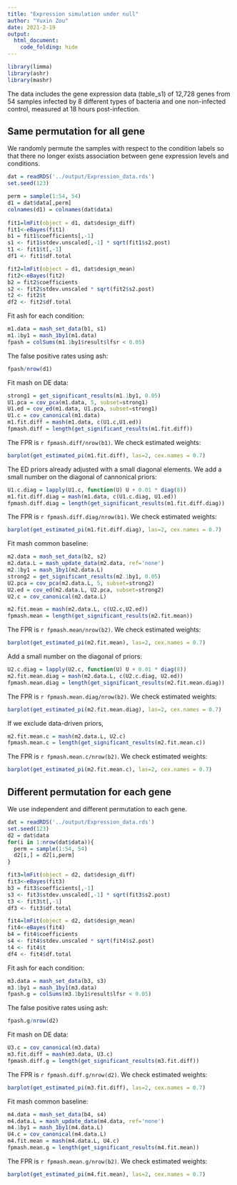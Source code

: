 ```yaml
---
title: "Expression simulation under null"
author: "Yuxin Zou"
date: 2021-2-19
output: 
  html_document:
    code_folding: hide
---
```


```r
library(limma)
library(ashr)
library(mashr)
```

The data includes the gene expression data (table_s1) of 12,728 genes from 54 samples infected by 8 different types of bacteria and one non-infected control, measured at 18 hours post-infection. 

## Same permutation for all gene

We randomly permute the samples with respect to the condition labels so that there no longer exists association between gene expression levels and conditions.

```r
dat = readRDS('../output/Expression_data.rds')
set.seed(123)

perm = sample(1:54, 54)
d1 = dat$data[,perm]
colnames(d1) = colnames(dat$data)
  
fit1=lmFit(object = d1, dat$design_diff)
fit1<-eBayes(fit1)
b1 = fit1$coefficients[,-1]
s1 <- fit1$stdev.unscaled[,-1] * sqrt(fit1$s2.post)
t1 <- fit1$t[,-1]
df1 <- fit1$df.total

fit2=lmFit(object = d1, dat$design_mean)
fit2<-eBayes(fit2)
b2 = fit2$coefficients
s2 <- fit2$stdev.unscaled * sqrt(fit2$s2.post)
t2 <- fit2$t
df2 <- fit2$df.total
```

Fit ash for each condition:
```r
m1.data = mash_set_data(b1, s1)
m1.1by1 = mash_1by1(m1.data)
fpash = colSums(m1.1by1$result$lfsr < 0.05)
```

The false positive rates using ash:
```r
fpash/nrow(d1)
```

Fit mash on DE data:
```r
strong1 = get_significant_results(m1.1by1, 0.05)
U1.pca = cov_pca(m1.data, 5, subset=strong1)
U1.ed = cov_ed(m1.data, U1.pca, subset=strong1)
U1.c = cov_canonical(m1.data)
m1.fit.diff = mash(m1.data, c(U1.c,U1.ed))
fpmash.diff = length(get_significant_results(m1.fit.diff))
```

The FPR is `r fpmash.diff/nrow(b1)`. We check estimated weights:
```r
barplot(get_estimated_pi(m1.fit.diff), las=2, cex.names = 0.7)
```

The ED priors already adjusted with a small diagonal elements. We add a small number on the diagonal of cannonical priors:
```r
U1.c.diag = lapply(U1.c, function(U) U + 0.01 * diag(8))
m1.fit.diff.diag = mash(m1.data, c(U1.c.diag, U1.ed))
fpmash.diff.diag = length(get_significant_results(m1.fit.diff.diag))
```

The FPR is `r fpmash.diff.diag/nrow(b1)`. We check estimated weights:
```r
barplot(get_estimated_pi(m1.fit.diff.diag), las=2, cex.names = 0.7)
```

Fit mash common baseline:
```r
m2.data = mash_set_data(b2, s2)
m2.data.L = mash_update_data(m2.data, ref='none')
m2.1by1 = mash_1by1(m2.data.L)
strong2 = get_significant_results(m2.1by1, 0.05)
U2.pca = cov_pca(m2.data.L, 5, subset=strong2)
U2.ed = cov_ed(m2.data.L, U2.pca, subset=strong2)
U2.c = cov_canonical(m2.data.L)

m2.fit.mean = mash(m2.data.L, c(U2.c,U2.ed))
fpmash.mean = length(get_significant_results(m2.fit.mean))
```

The FPR is `r fpmash.mean/nrow(b2)`. We check estimated weights:
```r
barplot(get_estimated_pi(m2.fit.mean), las=2, cex.names = 0.7)
```

Add a small number on the diagonal of priors:
```r
U2.c.diag = lapply(U2.c, function(U) U + 0.01 * diag(8))
m2.fit.mean.diag = mash(m2.data.L, c(U2.c.diag, U2.ed))
fpmash.mean.diag = length(get_significant_results(m2.fit.mean.diag))
```

The FPR is `r fpmash.mean.diag/nrow(b2)`. We check estimated weights:
```r
barplot(get_estimated_pi(m2.fit.mean.diag), las=2, cex.names = 0.7)
```

If we exclude data-driven priors,
```r
m2.fit.mean.c = mash(m2.data.L, U2.c)
fpmash.mean.c = length(get_significant_results(m2.fit.mean.c))
```

The FPR is `r fpmash.mean.c/nrow(b2)`. We check estimated weights:
```r
barplot(get_estimated_pi(m2.fit.mean.c), las=2, cex.names = 0.7)
```

## Different permutation for each gene

We use independent and different permutation to each gene.

```r
dat = readRDS('../output/Expression_data.rds')
set.seed(123)
d2 = dat$data
for(i in 1:nrow(dat$data)){
  perm = sample(1:54, 54)
  d2[i,] = d2[i,perm]
}

fit3=lmFit(object = d2, dat$design_diff)
fit3<-eBayes(fit3)
b3 = fit3$coefficients[,-1]
s3 <- fit3$stdev.unscaled[,-1] * sqrt(fit3$s2.post)
t3 <- fit3$t[,-1]
df3 <- fit3$df.total

fit4=lmFit(object = d2, dat$design_mean)
fit4<-eBayes(fit4)
b4 = fit4$coefficients
s4 <- fit4$stdev.unscaled * sqrt(fit4$s2.post)
t4 <- fit4$t
df4 <- fit4$df.total
```

Fit ash for each condition:
```r
m3.data = mash_set_data(b3, s3)
m3.1by1 = mash_1by1(m3.data)
fpash.g = colSums(m3.1by1$result$lfsr < 0.05)
```

The false positive rates using ash:
```r
fpash.g/nrow(d2)
```

Fit mash on DE data:
```r
U3.c = cov_canonical(m3.data)
m3.fit.diff = mash(m3.data, U3.c)
fpmash.diff.g = length(get_significant_results(m3.fit.diff))
```

The FPR is `r fpmash.diff.g/nrow(d2)`. We check estimated weights:
```r
barplot(get_estimated_pi(m3.fit.diff), las=2, cex.names = 0.7)
```

Fit mash common baseline:
```r
m4.data = mash_set_data(b4, s4)
m4.data.L = mash_update_data(m4.data, ref='none')
m4.1by1 = mash_1by1(m4.data.L)
U4.c = cov_canonical(m4.data.L)
m4.fit.mean = mash(m4.data.L, U4.c)
fpmash.mean.g = length(get_significant_results(m4.fit.mean))
```

The FPR is `r fpmash.mean.g/nrow(b2)`. We check estimated weights:
```r
barplot(get_estimated_pi(m4.fit.mean), las=2, cex.names = 0.7)
```

